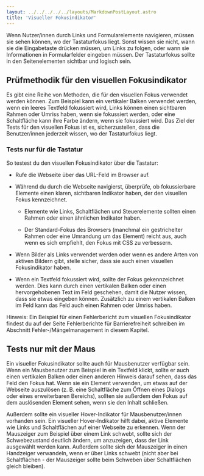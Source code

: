 ```yaml
---
layout: ../../../../../layouts/MarkdownPostLayout.astro
title: 'Visueller Fokusindikator'
---
```


Wenn Nutzer/innen durch Links und Formularelemente navigieren, müssen sie sehen
können, wo der Tastaturfokus liegt. Sonst wissen sie nicht, wann sie die Eingabetaste
drücken müssen, um Links zu folgen, oder wann sie Informationen in Formularfelder
eingeben müssen. Der Tastaturfokus sollte in den Seitenelementen sichtbar und
logisch sein.

## Prüfmethodik für den visuellen Fokusindikator

Es gibt eine Reihe von Methoden, die für den visuellen Fokus verwendet werden können.
Zum Beispiel kann ein vertikaler Balken verwendet werden, wenn ein leeres Textfeld
fokussiert wird, Links können einen sichtbaren Rahmen oder Umriss haben, wenn sie
fokussiert werden, oder eine Schaltfläche kann ihre Farbe ändern, wenn sie fokussiert
wird. Das Ziel der Tests für den visuellen Fokus ist es, sicherzustellen, dass die
Benutzer/innen jederzeit wissen, wo der Tastaturfokus liegt.

### Tests nur für die Tastatur

So testest du den visuellen Fokusindikator über die Tastatur:

- Rufe die Webseite über das URL-Feld im Browser auf.

- Während du durch die Webseite navigierst, überprüfe, ob fokussierbare Elemente
  einen klaren, sichtbaren Indikator haben, der den visuellen Fokus
  kennzeichnet.

  - Elemente wie Links, Schaltflächen und Steuerelemente sollten einen Rahmen
    oder einen ähnlichen Indikator haben.

  - Der Standard-Fokus des Browsers (manchmal ein gestrichelter Rahmen oder eine
    Umrandung um das Element) reicht aus, auch wenn es sich empfiehlt, den Fokus
    mit CSS zu verbessern.

- Wenn Bilder als Links verwendet werden oder wenn es andere Arten von aktiven
  Bildern gibt, stelle sicher, dass sie auch einen visuellen Fokusindikator haben.

- Wenn ein Textfeld fokussiert wird, sollte der Fokus gekennzeichnet werden. Dies
  kann durch einen vertikalen Balken oder einen hervorgehobenen Text im Feld geschehen,
  damit die Nutzer wissen, dass sie etwas eingeben können. Zusätzlich zu einem vertikalen
  Balken im Feld kann das Feld auch einen Rahmen oder Umriss haben.

Hinweis: Ein Beispiel für einen Fehlerbericht zum visuellen Fokusindikator findest
du auf der Seite Fehlerberichte für Barrierefreiheit schreiben im Abschnitt
Fehler-/Mängelmanagement in diesem Kapitel.

## Tests nur mit der Maus

Ein visueller Fokusindikator sollte auch für Mausbenutzer verfügbar sein. Wenn
ein Mausbenutzer zum Beispiel in ein Textfeld klickt, sollte er auch einen
vertikalen Balken oder einen anderen Hinweis darauf sehen, dass das Feld den
Fokus hat. Wenn sie ein Element verwenden, um etwas auf der Webseite auszulösen
(z. B. eine Schaltfläche zum Öffnen eines Dialogs oder eines erweiterbaren
Bereichs), sollten sie außerdem den Fokus auf dem auslösenden Element sehen, wenn
sie den Inhalt schließen.

Außerdem sollte ein visueller Hover-Indikator für Mausbenutzer/innen vorhanden
sein. Ein visueller Hover-Indikator hilft dabei, aktive Elemente wie Links und
Schaltflächen auf einer Webseite zu erkennen. Wenn der Mauszeiger zum Beispiel
über einem Link schwebt, sollte sich der Schwebezustand deutlich ändern, um
anzuzeigen, dass der Link ausgewählt werden kann. Außerdem sollte sich der
Mauszeiger in einen Handzeiger verwandeln, wenn er über Links schwebt (nicht
aber bei Schaltflächen - der Mauszeiger sollte beim Schweben über Schaltflächen
gleich bleiben).
